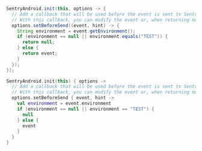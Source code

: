 ```java
SentryAndroid.init(this, options -> {
  // Add a callback that will be used before the event is sent to Sentry.
  // With this callback, you can modify the event or, when returning null, also discard the event.
  options.setBeforeSend((event, hint) -> {
    String environment = event.getEnvironment();
    if (environment == null || environment.equals("TEST")) {
      return null;
    } else {
      return event;
    }
  });
});
```

```kotlin
SentryAndroid.init(this) { options ->
  // Add a callback that will be used before the event is sent to Sentry.
  // With this callback, you can modify the event or, when returning null, also discard the event.
  options.setBeforeSend { event, hint ->
    val environment = event.environment
    if (environment == null || environment == "TEST") {
      null
    } else {
      event
    }
  }
}
```
